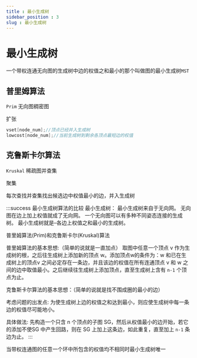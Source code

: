```yaml
---
title : 最小生成树
sidebar_position : 3
slug : 最小生成树
---
```

# 最小生成树


一个带权连通无向图的生成树中边的权值之和最小的那个叫做图的最小生成树`MST`

## 普里姆算法

`Prim`
无向图稠密图

扩张

```cpp
vset[node_num];//顶点已经并入生成树
lowcost[node_num];//当前生成树到剩余各顶点最短边的权值
```

## 克鲁斯卡尔算法
`Kruskal`
稀疏图并查集

聚集

每次查找并查集找出候选边中权值最小的边，并入生成树

:::success 最小生成树算法的比较
最小生成树： 最小生成树来自于无向网。 无向图在边上加上权值就成了无向网。 一个无向图可以有多种不同姿态连接的生成树。 最小生成树就是–各边上权值之和最小的生成树。

普里姆算法(Prim)和克鲁斯卡尔(Kruskal)算法

普里姆算法的基本思想:（简单的说就是一直加点） 取图中任意一个顶点 v 作为生成树的根，之后往生成树上添加新的顶点 w。添加顶点w的条件为：w 和已在生成树上的顶点v 之间必定存在一条边，并且该边的权值在所有连通顶点 v 和 w 之间的边中取值最小。之后继续往生成树上添加顶点，直至生成树上含有 `n-1` 个顶点为止。

克鲁斯卡尔算法的基本思想：（简单的说就是找不围成圈的最小的边）

考虑问题的出发点: 为使生成树上边的权值之和达到最小，则应使生成树中每一条边的权值尽可能地小。

具体做法: 先构造一个只含 n 个顶点的子图 SG，然后从权值最小的边开始，若它的添加不使SG 中产生回路，则在 SG 上加上这条边，如此重复，直至加上 `n-1` 条边为止。
:::

当带权连通图的任意一个环中所包含的权值均不相同时最小生成树唯一
